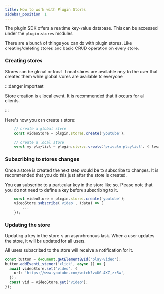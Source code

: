 ```yaml
---
title: How to work with Plugin Stores
sidebar_position: 1
---
```


The plugin SDK offers a realtime key-value database. This can be accessed under
the `plugin.stores` modules

There are a bunch of things you can do with plugin stores. Like
creating/deleting stores and basic CRUD operation on every store.

### Creating stores

Stores can be global or local. Local stores are available only to the user that
created them while global stores are available to everyone.

:::danger important

Store creation is a local event. It is recommended that it occurs for all
clients.

:::

Here's how you can create a store:

```ts
    // create a global store
    const videoStore = plugin.stores.create('youtube');

    // create a local store
    const my-playlist = plugin.stores.create('private-playlist', { local: true });
```

### Subscribing to stores changes

Once a store is created the next step would be to subscribe to changes. It is
recommended that you do this just after the store is created.

You can subscribe to a particular key in the store like so. Please note that you
do not need to define a key before subscribing to it.

```ts
    const videoStore = plugin.stores.create('youtube');
    videoStore.subscribe('video', (data) => {
        ...
    });
```

### Updating the store

Updating a key in the store is an asynchronous task. When a user updates the
store, it will be updated for all users.

All users subscribed to the store will receive a notification for it.

```ts
const button = document.getElementById('play-video');
button.addEventListener('click', async () => {
  await videoStore.set('video', {
    url: 'https://www.youtube.com/watch?v=UGl4XZ_zr5w',
  });
  const vid = videoStore.get('video');
});
```
